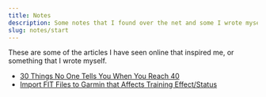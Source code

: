 ```yaml
---
title: Notes
description: Some notes that I found over the net and some I wrote myself.
slug: notes/start
---
```


These are some of the articles I have seen online that inspired me, or something that I wrote myself.

* [30 Things No One Tells You When You Reach 40](../notes/30-things-at-40)
* [Import FIT Files to Garmin that Affects Training Effect/Status](../notes/garmin-fit-training-effect)